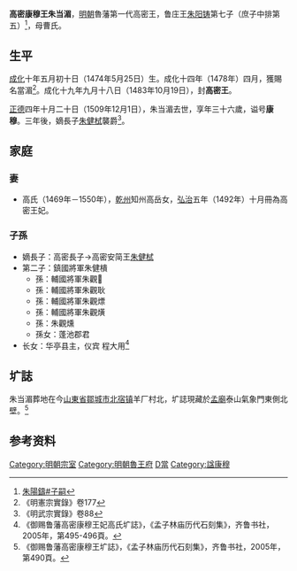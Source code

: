 '''高密康穆王朱当湄'''{{BD|1474年|5月25日|1509年|12月1日|catIdx=Z朱}}，[[明朝|明朝]]魯藩第一代高密王，鲁庄王[[朱阳铸|朱阳铸]]第七子（庶子中排第五）<ref>[[朱陽鑄#子嗣|朱陽鑄#子嗣]]</ref>，母曹氏。

==生平==
[[成化|成化]]十年五月初十日（1474年5月25日）生。成化十四年（1478年）四月，獲賜名當湄<ref>《明憲宗實錄》卷177</ref>。成化十九年九月十八日（1483年10月19日），封'''高密王'''。

[[正德_(明朝)|正德]]四年十月二十日（1509年12月1日），朱当湄去世，享年三十六歲，谥号'''康穆'''。三年後，嫡長子[[朱健栻|朱健栻]]襲爵<ref>《明武宗實錄》卷88</ref>。

==家庭==
===妻===
*高氏（1469年－1550年），[[乾州_(乾宁)|乾州]]知州高岳女，[[弘治|弘治]]五年（1492年）十月冊為高密王妃。

===子孫===
*嫡長子：高密長子→高密安简王[[朱健栻|朱健栻]]
*第二子：鎮國將軍朱健樻
**孫：輔國將軍朱觀𪹁
**孫：輔國將軍朱觀耿
**孫：輔國將軍朱觀熛
**孫：輔國將軍朱觀熿
**孫：朱觀燻
**孫女：蓬池郡君
*长女：华亭县主，仪宾 程大用<ref>《御赐鲁藩高密康穆王妃高氏圹誌》，《孟子林庙历代石刻集》，齐鲁书社，2005年，第495-496頁。</ref>

==圹誌==
朱当湄葬地在今[[山東省|山東省]][[鄒城市|鄒城市]][[北宿镇|北宿镇]]羊厂村北，圹誌現藏於[[孟廟|孟廟]]泰山氣象門東側北壁。<ref>《御赐鲁藩高密康穆王圹誌》，《孟子林庙历代石刻集》，齐鲁书社，2005年，第490頁。</ref>
{{Quotation|
[篆蓋]御赐鲁藩高密康穆王圹誌<br>
[誌文]御赐鲁藩高密康穆王圹誌<br>
王讳当湄，太祖高皇帝五世孙，鲁王庶第五子。母曹氏。成化十年五月初十日生。成化十九年九月十八日封为高密王。妃高氏。正德四年十月二十日以疾薨，享年三十有六。子二人，长健栻，封长子；次健樻，封镇国将军。女一人，封华亭县主。王性纯朴敦信自守，事父母能尽孝敬，处兄弟克全友爱，内外以仁厚称，御家教子凛如也。<br>
上闻讣，辍视朝一日，遣官赐祭，命有司治丧葬如制，特谥曰：康穆王。在京文武官皆致祭焉。以正德六年七月十三日葬于呈瑞冈之原。<br>
呜呼！王以宗室之亲为国藩辅，茂膺封爵，贵富兼隆。兹以令终，夫复何憾！爰述其概，纳诸幽圹，用垂不朽-{云}-。<br>
正德六年七月十三日
}}

==参考资料==
{{cite book|title=《明史》}}
{{reflist|2}}

{{s-start}}
{{s-none|無|[[明朝|明政府]]封之}}
{{s-ttl|title=[[明朝藩王列表_(魯王系)#高密國|明高密國國王]]|years=1483年－1509年}}
{{s-aft|after=子安简王[[朱健栻|朱健栻]]}}
{{end}}

[[Category:明朝宗室|Category:明朝宗室]]
[[Category:明朝魯王府|Category:明朝魯王府]]
[[Category:朱姓|D當]]
[[Category:諡康穆|Category:諡康穆]]